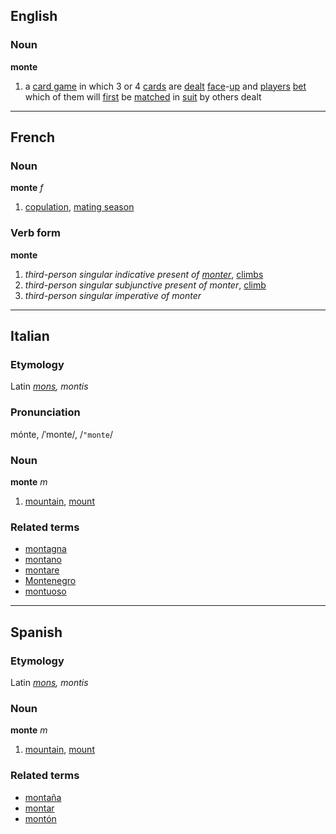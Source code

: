 ==English==
===Noun===
'''monte'''
# a [[card game]] in which 3 or 4 [[card]]s are [[dealt]] [[face]]-[[up]] and [[player]]s [[bet]] which of them will [[first]] be [[matched]] in [[suit]] by others dealt

----

==French==
===Noun===
'''monte''' ''f''

# [[copulation]], [[mating season]]

===Verb form===
'''monte'''

# ''third-person singular indicative present of [[monter]]'', [[climbs]]
# ''third-person singular subjunctive present of monter'', [[climb]]
# ''third-person singular imperative of monter''

----

==Italian==
===Etymology===
Latin ''[[mons]], montis''
===Pronunciation===
mónte, /ˈmonte/, /<tt>"monte</tt>/
===Noun===
'''monte''' ''m''

# [[mountain]], [[mount]]

<!--"collina" means "hill", so is not a synonym
====Synonyms====
*[[collina]]-->

===Related terms===
*[[montagna]]
*[[montano]]
*[[montare]]
*[[Montenegro]]
*[[montuoso]]

----

==Spanish==
===Etymology===
Latin ''[[mons]], montis''
===Noun===
'''monte''' ''m''

# [[mountain]], [[mount]]

===Related terms===
*[[montaña]]
*[[montar]]
*[[montón]]